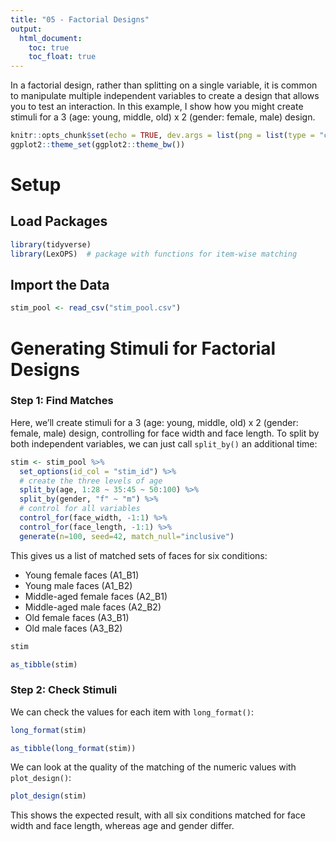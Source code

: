 ```yaml
---
title: "05 - Factorial Designs"
output:
  html_document:
    toc: true
    toc_float: true
---
```


In a factorial design, rather than splitting on a single variable, it is common to manipulate multiple independent variables to create a design that allows you to test an interaction. In this example, I show how you might create stimuli for a 3 (age: young, middle, old) x 2 (gender: female, male) design.

```r
knitr::opts_chunk$set(echo = TRUE, dev.args = list(png = list(type = "cairo")))
ggplot2::theme_set(ggplot2::theme_bw())
```

# Setup

## Load Packages

```r
library(tidyverse)
library(LexOPS)  # package with functions for item-wise matching
```

## Import the Data

```r
stim_pool <- read_csv("stim_pool.csv")
```

# Generating Stimuli for Factorial Designs

### **Step 1**: Find Matches

Here, we'll create stimuli for a 3 (age: young, middle, old) x 2 (gender: female, male) design, controlling for face width and face length. To split by both independent variables, we can just call `split_by()` an additional time:

```r
stim <- stim_pool %>%
  set_options(id_col = "stim_id") %>%
  # create the three levels of age
  split_by(age, 1:28 ~ 35:45 ~ 50:100) %>%
  split_by(gender, "f" ~ "m") %>%
  # control for all variables
  control_for(face_width, -1:1) %>%
  control_for(face_length, -1:1) %>%
  generate(n=100, seed=42, match_null="inclusive")
```

This gives us a list of matched sets of faces for six conditions:

* Young female faces (A1_B1)
* Young male faces (A1_B2)
* Middle-aged female faces (A2_B1)
* Middle-aged male faces (A2_B2)
* Old female faces (A3_B1)
* Old male faces (A3_B2)

```r
stim
```

```r
as_tibble(stim)
```

### **Step 2**: Check Stimuli

We can check the values for each item with `long_format()`:

```r
long_format(stim)
```

```r
as_tibble(long_format(stim))
```

We can look at the quality of the matching of the numeric values with `plot_design()`:

```r
plot_design(stim)
```

This shows the expected result, with all six conditions matched for face width and face length, whereas age and gender differ.
